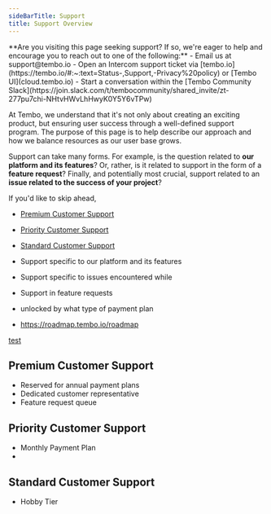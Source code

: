```yaml
---
sideBarTitle: Support
title: Support Overview
---
```



<Callout variant='info'>
	**Are you visiting this page seeking support? If so, we're eager to help and encourage you to reach out to one of the following:**
	- Email us at support@tembo.io
	- Open an Intercom support ticket via [tembo.io](https://tembo.io/#:~:text=Status-,Support,-Privacy%20policy) or [Tembo UI](cloud.tembo.io)
	- Start a conversation within the [Tembo Community Slack](https://join.slack.com/t/tembocommunity/shared_invite/zt-277pu7chi-NHtvHWvLhHwyK0Y5Y6vTPw)
</Callout>

At Tembo, we understand that it's not only about creating an exciting product, but ensuring user success through a well-defined support program. The purpose of this page is to help describe our approach and how we balance resources as our user base grows.

Support can take many forms. For example, is the question related to **our platform and its features**? Or, rather, is it related to support in the form of a **feature request**? Finally, and potentially most crucial, support related to an **issue related to the success of your project**?

If you'd like to skip ahead,

- [Premium Customer Support](#premium-customer-support)
- [Priority Customer Support](#priority-customer-support)
- [Standard Customer Support](#standard-customer-support)

- Support specific to our platform and its features
- Support specific to issues encountered while
- Support in feature requests

- unlocked by what type of payment plan
- https://roadmap.tembo.io/roadmap

[test](https://tembo.io/pricing/#:~:text=Metrics%20%26%20Alerts-,Support,Self%20Hosted,-Community%20Support)

## Premium Customer Support

- Reserved for annual payment plans
- Dedicated customer representative
- Feature request queue

## Priority Customer Support

- Monthly Payment Plan
-

## Standard Customer Support

- Hobby Tier

